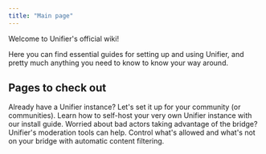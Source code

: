 ```yaml
---
title: "Main page"
---
```


Welcome to Unifier's official wiki\!

Here you can find essential guides for setting up and using Unifier, and pretty much anything you need to know to know your way around.

## Pages to check out

<CardGroup cols={2}>
  <Card title="Setting up Unifier" icon="sparkles" href="/setup">
    Already have a Unifier instance? Let's set it up for your community (or communities).
  </Card>
  <Card title="Self-hosting Unifier" icon="download" href="/setup-selfhosted">
    Learn how to self-host your very own Unifier instance with our install guide.
  </Card>
  <Card title="Moderation tools" icon="shield" href="/guides/bridge/moderation-tools">
    Worried about bad actors taking advantage of the bridge? Unifier's moderation tools can help.
  </Card>
  <Card title="Filters" icon="flag" href="/guides/bridge/filters">
    Control what's allowed and what's not on your bridge with automatic content filtering.
  </Card>
</CardGroup>